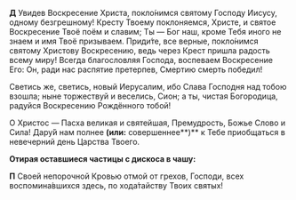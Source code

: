 **Д** Увидев Воскресение Христа, покло́нимся святому Господу Иисусу, одному безгрешному! Кресту Твоему поклоняемся, Христе, и святое Воскресение Твоё поём и славим; Ты — Бог наш, кроме Тебя иного не знаем и имя Твоё призываем. Приди́те, все верные, покло́нимся святому Христову Воскресению, ведь через Крест пришла радость всему миру! Всегда благословляя Господа, воспеваем Воскресение Его: Он, ради нас распятие претерпев, Смертию смерть победил!

Светись же, светись, новый Иерусалим, ибо Слава Господня над тобою взошла; ныне торжествуй и веселись, Сион; а ты, чистая Богородица, радуйся Воскресению Рождённого тобой!

О Христос — Пасха великая и святейшая, Премудрость, Божье Слово и Сила! Дару́й нам полнее **(или:** совершеннее**)** к Тебе приобщаться в невечерний день Царства Твоего.

**Отирая оставшиеся частицы с дискоса в чашу:**

**П** Своей непорочной Кровью отмой от грехов, Господи, всех воспомина́вшихся здесь, по хода́тайству Твоих святых!
